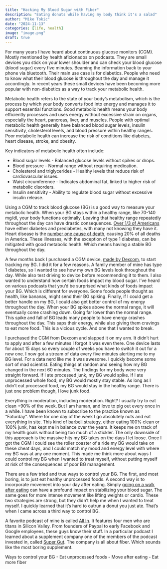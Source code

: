 ```yaml
---
title: "Hacking My Blood Sugar with Fiber"
description: "Eating donuts while having my body think it's a salad"
author: "Mike Tokic"
date: "2024-11-13"
categories: [life, health]
image: "image.png"
draft: true
---
```


For many years I have heard about continuous glucose monitors (CGM). Mostly mentioned by health aficionados on podcasts. They are small devices you stick on your lower shoulder and can check your blood glucose (blood sugar) every five minutes. Beaming the information back to your phone via bluetooth. Their main use case is for diabetics. People who need to know what their blood glucose is throughout the day and manage it accordingly. In recent years these small devices have been becoming more popular with non-diabetics as a way to track your metabolic health. 

Metabolic health refers to the state of your body’s metabolism, which is the process by which your body converts food into energy and manages it to support essential functions. Good metabolic health means your body efficiently processes and uses energy without excessive strain on organs, especially the heart, pancreas, liver, and muscles. People with optimal metabolic health generally have balanced blood sugar levels, insulin sensitivity, cholesterol levels, and blood pressure within healthy ranges. Poor metabolic health can increase the risk of conditions like diabetes, heart disease, stroke, and obesity.

Key indicators of metabolic health often include:

- Blood sugar levels - Balanced glucose levels without spikes or drops.
- Blood pressure - Normal range without requiring medication.
- Cholesterol and triglycerides - Healthy levels that reduce risk of cardiovascular issues.
- Waist circumference - Indicates abdominal fat, linked to higher risk of metabolic disorders.
- Insulin sensitivity - Ability to regulate blood sugar without excessive insulin release.

Using a CGM to track blood glucose (BG) is a good way to measure your metabolic health. When your BG stays within a healthy range, like 70-140 mg/dl, your body functions optimally. Leaving that healthy range repeatedly throughout the day can have drastic consequences. [Over 1/3 of Americans](https://www.cdc.gov/diabetes/communication-resources/diabetes-statistics.html#:~:text=Diabetes%201%20Diabetes%20About%2038%20million%20people%20have,health%20complications%3A%20...%205%20Common%20Types%20of%20Diabetes) have either diabetes and prediabetes, with many not knowing they have it. Heart disease is the [number one cause of death](https://www.healthline.com/health/leading-causes-of-death), causing 20% of all deaths in America. These illnesses, with the exception of type 1 diabetes, can be mitigated with good metabolic health. Which means having a stable BG throughout the day. 

A few months back I purchased a CGM device, [made by Dexcom](https://www.stelo.com/en-us), to start tracking my BG. I did it for a few reasons. A family member of mine has type 1 diabetes, so I wanted to see how my own BG levels look throughout the day. While also test driving to device before recommending it to them. I also wanted to understand how certain foods impact my blood sugar. I've heard on various podcasts that you'd be surprised what kinds of foods impact your BG. Which is different for everyone. Some foods people thought as health, like bananas, might send their BG spiking. Finally, if I could get a better handle on my BG, I could also get better control of my energy throughout the day. When your BG spikes above the normal range, it will eventually come crashing down. Going far lower than the normal range. This spike and fall of BG leads many people to have energy crashes throughout the day. This saps their energy, while also giving them cravings to eat more food. This is a vicious cycle. And one that I wanted to break. 

I purchased the CGM from Dexcom and slapped it on my arm. It didn't hurt to apply and after a few minutes I forgot it was even there. One device lasts for about 15 days so every couple of weeks you have to switch it out for a new one. I now got a stream of data every five minutes alerting me to my BG level. For a data nerd like me it was awesome. I quickly become some sort of mad scientist. Eating things at random and seeing how my BG changed in the next 60 minutes. The findings for my body were very straight forward. If I ate processed junk, my BG would spike. If I ate unprocessed whole food, my BG would mostly stay stable. As long as I didn't eat processed food, my BG would stay in the healthy range. There is just one problem though, I love junk food. 

Everything in moderation, including moderation. Right? I usually try to eat clean +90% of the week. But I am human, and love to pig out every once in a while. I have been known to subscribe to the practice known as "Faturday". Where for one day of the week I go absolutely nuts and eat everything in site. This kind of [barbell strategy](https://www.investopedia.com/articles/investing/013114/barbell-investment-strategy.asp), either eating 100% clean or 100% junk, has kept me in balance over the years. It keeps me on track of my health goals without being too much of a stickler. The only downside of this approach is the massive hits my BG takes on the days I let loose. Once I got the CGM I could see the roller coaster of a ride my BG would take on these cheat days, and I could match my mood and energy level with where my BG was at any one moment. This made me think more about ways I could control my BG when I wanted to treat myself, without putting myself at risk of the consequences of poor BG management. 

There are a few tried and true ways to control your BG. The first, and most boring, is to just eat healthy unprocessed foods. A second way is to incorporate movement into your day after eating. Simply [going on a walk after eating](https://www.thehealthy.com/exercise/walking/blood-sugar-walking/) can have a profound impact on stabilizing your blood sugar. The same goes for more intense movement like lifting weights or cardio. These two strategies are strong, but they didn't help me when I wanted to treat myself. I quickly learned that it's hard to outrun a donut you just ate. That's when I came across a third way to control BG. 

A favorite podcast of mine is called [All In](https://allin.com/). It features four men who are titans in Silicon Valley. From founders of Paypal to early Facebook and Google employees, these guys know their stuff. In a particular podcast I learned about a supplement company one of the members of the podcast invested in, called [Super Gut](https://supergut.com/). The company is all about fiber. Which sounds like the most boring supplement. 


Ways to control your BG
- Eat unprocessed foods
- Move after eating
- Eat more fiber
